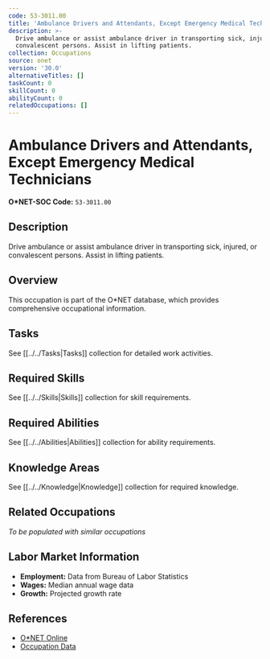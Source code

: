 ```yaml
---
code: 53-3011.00
title: 'Ambulance Drivers and Attendants, Except Emergency Medical Technicians'
description: >-
  Drive ambulance or assist ambulance driver in transporting sick, injured, or
  convalescent persons. Assist in lifting patients.
collection: Occupations
source: onet
version: '30.0'
alternativeTitles: []
taskCount: 0
skillCount: 0
abilityCount: 0
relatedOccupations: []
---
```

# Ambulance Drivers and Attendants, Except Emergency Medical Technicians

**O*NET-SOC Code:** `53-3011.00`

## Description

Drive ambulance or assist ambulance driver in transporting sick, injured, or convalescent persons. Assist in lifting patients.

## Overview

This occupation is part of the O*NET database, which provides comprehensive occupational information.

## Tasks

See [[../../Tasks|Tasks]] collection for detailed work activities.

## Required Skills

See [[../../Skills|Skills]] collection for skill requirements.

## Required Abilities

See [[../../Abilities|Abilities]] collection for ability requirements.

## Knowledge Areas

See [[../../Knowledge|Knowledge]] collection for required knowledge.

## Related Occupations

*To be populated with similar occupations*

## Labor Market Information

- **Employment:** Data from Bureau of Labor Statistics
- **Wages:** Median annual wage data
- **Growth:** Projected growth rate

## References

- [O*NET Online](https://www.onetonline.org/link/summary/53-3011.00)
- [Occupation Data](https://www.onetcenter.org/)
